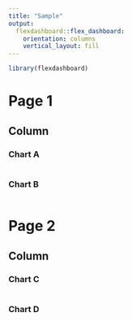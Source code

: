 ```yaml
---
title: "Sample"
output: 
  flexdashboard::flex_dashboard:
    orientation: columns
    vertical_layout: fill
---
```


```r
library(flexdashboard)
```

# Page 1

Column {.tabset}
-----------------------------------------------------------------------

### Chart A

```r

```


### Chart B

```r

```

# Page 2

Column {.tabset}
-----------------------------------------------------------------------

### Chart C

```r

```


### Chart D

```r

```
